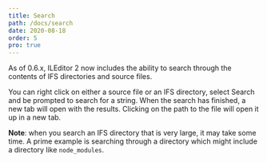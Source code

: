```yaml
---
title: Search
path: /docs/search
date: 2020-08-18
order: 5
pro: true
---
```


As of 0.6.x, ILEditor 2 now includes the ability to search through the contents of IFS directories and source files.

You can right click on either a source file or an IFS directory, select Search and be prompted to search for a string. When the search has finished, a new tab will open with the results. Clicking on the path to the file will open it up in a new tab.

**Note**: when you search an IFS directory that is very large, it may take some time. A prime example is searching through a directory which might include a directory like `node_modules`.